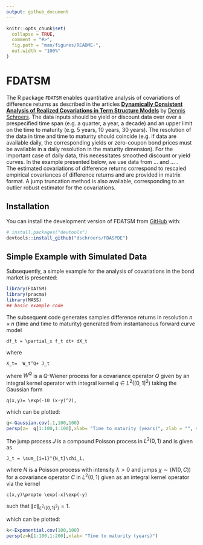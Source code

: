 ```yaml
---
output: github_document
---
```


<!-- README.md is generated from README.Rmd. Please edit that file -->

```r
knitr::opts_chunk$set(
  collapse = TRUE,
  comment = "#>",
  fig.path = "man/figures/README-",
  out.width = "100%"
)
```

# FDATSM

<!-- badges: start -->
The R package `FDATSM` enables quantitative analysis of covariations of difference returns as described in the articles [**Dynamically Consistent Analysis of Realized Covariations in Term Structure Models**](https://arxiv.org/abs/2406.19412) by [Dennis Schroers](https://github.com/dschroers). The data inputs should be yield or discount data over over a prespecified time span (e.g. a quarter, a year, a decade) and an upper limit on the time to maturity (e.g. 5 years, 10 years, 30 years). The resolution of the data in time and time to maturity should coincide (e.g. if data are available daily, the corresponding yields or zero-coupon bond prices must be available in a daily resolution in the maturity dimension). For the important case of daily data, this necessitates smoothed discount or yield curves. In the example presented below, we use data from ... and ... .  
The estimated covariations of difference returns correspond to rescaled empirical covariances of difference returns and are provided in matrix format. A jump truncation method is also available, corresponding to an outlier robust estimator for the covariations.

<!-- badges: end -->

## Installation

You can install the development version of FDATSM from [GitHub](https://github.com/) with:

``` r
# install.packages("devtools")
devtools::install_github("dschroers/FDASPDE")
```

## Simple Example with Simulated Data
Subsequently, a simple example for the analysis of covariations in the bond market is presented:

```r
library(FDATSM)
library(pracma)
library(MASS)
## basic example code
```

The subsequent code generates samples difference returns in resolution $n\times n$ (time and time to maturity)  generated from instantaneous forward curve model 

```math 
df_t = \partial_x f_t dt+ dX_t
```

where 

```math 
X_t=  W_t^Q+ J_t
```

where $W^Q$ is a $Q$-Wiener process for a covariance operator $Q$ given by an integral kernel operator with integral kernel $q\in L^2([0,1]^2)$ taking the Gaussian form

```math
q(x,y)= \exp(-10 (x-y)^2),
```

which can be plotted:

```r
q<-Gaussian.cov(.1,100,100)
persp(z=  q[1:100,1:100],xlab= "Time to maturity (years)", zlab = "", ylab = "")
```

The jump process $J$ is a compound Poisson process in $L^2(0,1)$ and is given as 

```math
J_t = \sum_{i=1}^{N_t}\chi_i,
```
where $N$ is a Poisson process with intensity $\lambda>0$ and jumps $\chi\sim(N(0,C))$ for a covariance operator $C$ in $L^2(0,1)$ given as an integral kernel operator via the kernel 

```math
c(x,y)\propto \exp(-x)\exp(-y)
```

such that $\|c\|_{L^2([0,1]^2)}=1$.

which can be plotted:

```r
k<-Exponential.cov(100,100)
persp(z=k[1:100,1:200],xlab= "Time to maturity (years)")
```




